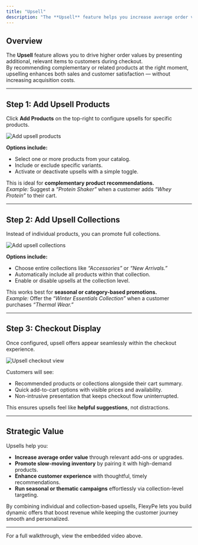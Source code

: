 ```yaml
---
title: "Upsell"
description: "The **Upsell** feature helps you increase average order value by showcasing complementary products or collections during checkout, creating a seamless path for customers to add more to their purchase."
---
```

## Overview

The **Upsell** feature allows you to drive higher order values by presenting additional, relevant items to customers during checkout.  
By recommending complementary or related products at the right moment, upselling enhances both sales and customer satisfaction — without increasing acquisition costs.

---

## Step 1: Add Upsell Products

Click **Add Products** on the top-right to configure upsells for specific products.

<img
  className="rounded-lg"
  src="/images/upsell/image1.png"
  alt="Add upsell products"
/>

**Options include:**  
- Select one or more products from your catalog.  
- Include or exclude specific variants.  
- Activate or deactivate upsells with a simple toggle.  

This is ideal for **complementary product recommendations.**  
*Example:* Suggest a *“Protein Shaker”* when a customer adds *“Whey Protein”* to their cart.

---

## Step 2: Add Upsell Collections

Instead of individual products, you can promote full collections.

<img
  className="rounded-lg"
  src="/images/upsell/image2.png"
  alt="Add upsell collections"
/>

**Options include:**  
- Choose entire collections like *“Accessories”* or *“New Arrivals.”*  
- Automatically include all products within that collection.  
- Enable or disable upsells at the collection level.  

This works best for **seasonal or category-based promotions.**  
*Example:* Offer the *“Winter Essentials Collection”* when a customer purchases *“Thermal Wear.”*

---

## Step 3: Checkout Display

Once configured, upsell offers appear seamlessly within the checkout experience.

<img
  className="rounded-lg"
  src="/images/upsell/image3.png"
  alt="Upsell checkout view"
/>

Customers will see:  
- Recommended products or collections alongside their cart summary.  
- Quick add-to-cart options with visible prices and availability.  
- Non-intrusive presentation that keeps checkout flow uninterrupted.  

This ensures upsells feel like **helpful suggestions**, not distractions.

---

## Strategic Value

Upsells help you:  
- **Increase average order value** through relevant add-ons or upgrades.  
- **Promote slow-moving inventory** by pairing it with high-demand products.  
- **Enhance customer experience** with thoughtful, timely recommendations.  
- **Run seasonal or thematic campaigns** effortlessly via collection-level targeting.  

By combining individual and collection-based upsells, FlexyPe lets you build dynamic offers that boost revenue while keeping the customer journey smooth and personalized.

---

For a full walkthrough, view the embedded video above.
